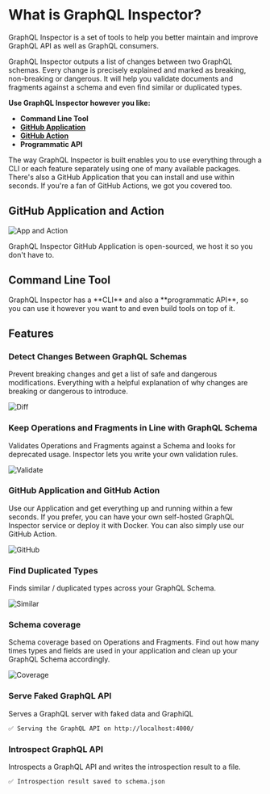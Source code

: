 
# What is GraphQL Inspector?

GraphQL Inspector is a set of tools to help you better maintain and improve GraphQL API as well as GraphQL consumers.

GraphQL Inspector outputs a list of changes between two GraphQL schemas. Every change is precisely explained and marked
as breaking, non-breaking or dangerous. It will help you validate documents and fragments against a schema and even find
similar or duplicated types.

**Use GraphQL Inspector however you like:**

- **Command Line Tool**
- [**GitHub Application**](/docs/products/github)
- [**GitHub Action**](/docs/products/action)
- **Programmatic API**

The way GraphQL Inspector is built enables you to use everything through a CLI or each feature separately using one of
many available packages. There's also a GitHub Application that you can install and use within seconds. If you're a fan
of GitHub Actions, we got you covered too.

## GitHub Application and Action

![App and Action](../../../../public/assets/img/github/app-action.jpg)

<Callout>GraphQL Inspector GitHub Application is open-sourced, we host it so you don't have to.</Callout>

## Command Line Tool

<CliDemo />

<Callout>
  GraphQL Inspector has a **CLI** and also a **programmatic API**, so you can use it however you want to and even build
  tools on top of it.
</Callout>

## Features

### Detect Changes Between GraphQL Schemas

Prevent breaking changes and get a list of safe and dangerous modifications. Everything with a helpful explanation of
why changes are breaking or dangerous to introduce.

![Diff](../../../../public/assets/img/cli/diff.jpg)

### Keep Operations and Fragments in Line with GraphQL Schema

Validates Operations and Fragments against a Schema and looks for deprecated usage. Inspector lets you write your own
validation rules.

![Validate](../../../../public/assets/img/cli/validate.jpg)

### GitHub Application and GitHub Action

Use our Application and get everything up and running within a few seconds. If you prefer, you can have your own
self-hosted GraphQL Inspector service or deploy it with Docker. You can also simply use our GitHub Action.

![GitHub](../../../../public/assets/img/cli/github.jpg)

### Find Duplicated Types

Finds similar / duplicated types across your GraphQL Schema.

![Similar](../../../../public/assets/img/cli/similar.jpg)

### Schema coverage

Schema coverage based on Operations and Fragments. Find out how many times types and fields are used in your application
and clean up your GraphQL Schema accordingly.

![Coverage](../../../../public/assets/img/cli/coverage.jpg)

### Serve Faked GraphQL API

Serves a GraphQL server with faked data and GraphiQL

```sh
✅ Serving the GraphQL API on http://localhost:4000/
```

### Introspect GraphQL API

Introspects a GraphQL API and writes the introspection result to a file.

```sh
✅ Introspection result saved to schema.json
```
